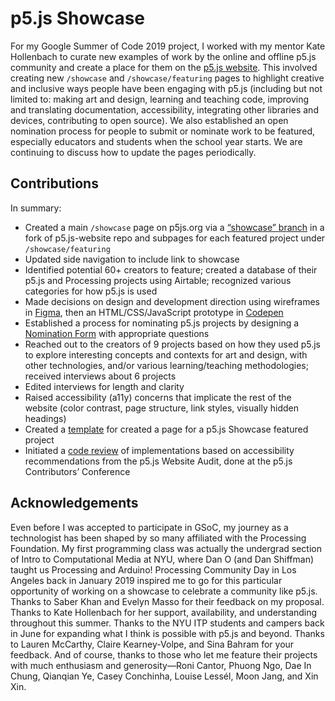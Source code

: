 # p5.js Showcase

For my Google Summer of Code 2019 project, I worked with my mentor Kate Hollenbach to curate new examples of work by the online and offline p5.js community and create a place for them on the [p5.js website](https://p5js.org/). This involved creating new `/showcase` and `/showcase/featuring` pages to highlight creative and inclusive ways people have been engaging with p5.js (including but not limited to: making art and design, learning and teaching code, improving and translating documentation, accessibility, integrating other libraries and devices, contributing to open source). We also established an open nomination process for people to submit or nominate work to be featured, especially educators and students when the school year starts. We are continuing to discuss how to update the pages periodically.

## Contributions

In summary:

* Created a main `/showcase` page on p5js.org via a [“showcase” branch](https://github.com/kangashley/p5.js-website/tree/showcase) in a fork of p5.js-website repo and subpages for each featured project under `/showcase/featuring`
* Updated side navigation to include link to showcase
* Identified potential 60+ creators to feature; created a database of their p5.js and Processing projects using Airtable; recognized various categories for how p5.js is used
* Made decisions on design and development direction using wireframes in [Figma](https://www.figma.com/file/WkRoMv5Nf9yzzzwY7cz2JbbR/p5.js-Showcase?node-id=0%3A1), then an HTML/CSS/JavaScript prototype in [Codepen](https://codepen.io/kangashley/pen/RXGKyX)
* Established a process for nominating p5.js projects by designing a [Nomination Form](https://forms.gle/tukmUDqzLUwckjAVA) with appropriate questions
* Reached out to the creators of 9 projects based on how they used p5.js to explore interesting concepts and contexts for art and design, with other technologies, and/or various learning/teaching methodologies; received interviews about 6 projects
* Edited interviews for length and clarity
* Raised accessibility (a11y) concerns that implicate the rest of the website (color contrast, page structure, link styles, visually hidden headings)
* Created a [template](https://gist.github.com/kangashley/ac5499997a6b06f8a0954f0d572e9cf4) for created a page for a p5.js Showcase featured project
* Initiated a [code review](https://github.com/processing/p5.js-website/pull/488) of implementations based on accessibility recommendations from the p5.js Website Audit, done at the p5.js Contributors’ Conference

## Acknowledgements

Even before I was accepted to participate in GSoC, my journey as a technologist has been shaped by so many affiliated with the Processing Foundation. My first programming class was actually the undergrad section of Intro to Computational Media at NYU, where Dan O (and Dan Shiffman) taught us Processing and Arduino! Processing Community Day in Los Angeles back in January 2019 inspired me to go for this particular opportunity of working on a showcase to celebrate a community like p5.js. Thanks to Saber Khan and Evelyn Masso for their feedback on my proposal. Thanks to Kate Hollenbach for her support, availability, and understanding throughout this summer. Thanks to the NYU ITP students and campers back in June for expanding what I think is possible with p5.js and beyond. Thanks to Lauren McCarthy, Claire Kearney-Volpe, and Sina Bahram for your feedback. And of course, thanks to those who let me feature their projects with much enthusiasm and generosity—Roni Cantor, Phuong Ngo, Dae In Chung, Qianqian Ye, Casey Conchinha, Louise Lessél, Moon Jang, and Xin Xin.
